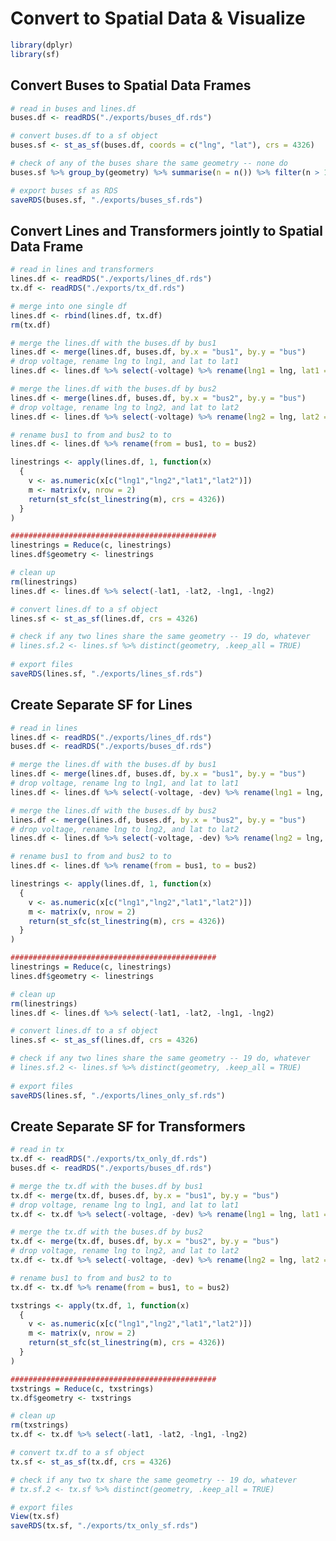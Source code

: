 
# Convert to Spatial Data & Visualize

```r
library(dplyr)
library(sf)
```

## Convert Buses to Spatial Data Frames
```r
# read in buses and lines.df
buses.df <- readRDS("./exports/buses_df.rds")

# convert buses.df to a sf object
buses.sf <- st_as_sf(buses.df, coords = c("lng", "lat"), crs = 4326)

# check of any of the buses share the same geometry -- none do
buses.sf %>% group_by(geometry) %>% summarise(n = n()) %>% filter(n > 1)

# export buses sf as RDS
saveRDS(buses.sf, "./exports/buses_sf.rds")
```

## Convert Lines and Transformers jointly to Spatial Data Frame
```r
# read in lines and transformers
lines.df <- readRDS("./exports/lines_df.rds")
tx.df <- readRDS("./exports/tx_df.rds")

# merge into one single df
lines.df <- rbind(lines.df, tx.df)
rm(tx.df)

# merge the lines.df with the buses.df by bus1
lines.df <- merge(lines.df, buses.df, by.x = "bus1", by.y = "bus")
# drop voltage, rename lng to lng1, and lat to lat1
lines.df <- lines.df %>% select(-voltage) %>% rename(lng1 = lng, lat1 = lat)

# merge the lines.df with the buses.df by bus2
lines.df <- merge(lines.df, buses.df, by.x = "bus2", by.y = "bus")
# drop voltage, rename lng to lng2, and lat to lat2
lines.df <- lines.df %>% select(-voltage) %>% rename(lng2 = lng, lat2 = lat)

# rename bus1 to from and bus2 to to
lines.df <- lines.df %>% rename(from = bus1, to = bus2)

linestrings <- apply(lines.df, 1, function(x) 
  {
    v <- as.numeric(x[c("lng1","lng2","lat1","lat2")])
    m <- matrix(v, nrow = 2)
    return(st_sfc(st_linestring(m), crs = 4326))
  }
)

##############################################
linestrings = Reduce(c, linestrings)
lines.df$geometry <- linestrings

# clean up
rm(linestrings)
lines.df <- lines.df %>% select(-lat1, -lat2, -lng1, -lng2)

# convert lines.df to a sf object
lines.sf <- st_as_sf(lines.df, crs = 4326)

# check if any two lines share the same geometry -- 19 do, whatever
# lines.sf.2 <- lines.sf %>% distinct(geometry, .keep_all = TRUE)
 
# export files
saveRDS(lines.sf, "./exports/lines_sf.rds")
```

## Create Separate SF for Lines
```r
# read in lines
lines.df <- readRDS("./exports/lines_df.rds")
buses.df <- readRDS("./exports/buses_df.rds")

# merge the lines.df with the buses.df by bus1
lines.df <- merge(lines.df, buses.df, by.x = "bus1", by.y = "bus")
# drop voltage, rename lng to lng1, and lat to lat1
lines.df <- lines.df %>% select(-voltage, -dev) %>% rename(lng1 = lng, lat1 = lat)

# merge the lines.df with the buses.df by bus2
lines.df <- merge(lines.df, buses.df, by.x = "bus2", by.y = "bus")
# drop voltage, rename lng to lng2, and lat to lat2
lines.df <- lines.df %>% select(-voltage, -dev) %>% rename(lng2 = lng, lat2 = lat)

# rename bus1 to from and bus2 to to
lines.df <- lines.df %>% rename(from = bus1, to = bus2)

linestrings <- apply(lines.df, 1, function(x) 
  {
    v <- as.numeric(x[c("lng1","lng2","lat1","lat2")])
    m <- matrix(v, nrow = 2)
    return(st_sfc(st_linestring(m), crs = 4326))
  }
)

##############################################
linestrings = Reduce(c, linestrings)
lines.df$geometry <- linestrings

# clean up
rm(linestrings)
lines.df <- lines.df %>% select(-lat1, -lat2, -lng1, -lng2)

# convert lines.df to a sf object
lines.sf <- st_as_sf(lines.df, crs = 4326)

# check if any two lines share the same geometry -- 19 do, whatever
# lines.sf.2 <- lines.sf %>% distinct(geometry, .keep_all = TRUE)
 
# export files
saveRDS(lines.sf, "./exports/lines_only_sf.rds")
```


## Create Separate SF for Transformers
```r
# read in tx
tx.df <- readRDS("./exports/tx_only_df.rds")
buses.df <- readRDS("./exports/buses_df.rds")

# merge the tx.df with the buses.df by bus1
tx.df <- merge(tx.df, buses.df, by.x = "bus1", by.y = "bus")
# drop voltage, rename lng to lng1, and lat to lat1
tx.df <- tx.df %>% select(-voltage, -dev) %>% rename(lng1 = lng, lat1 = lat)

# merge the tx.df with the buses.df by bus2
tx.df <- merge(tx.df, buses.df, by.x = "bus2", by.y = "bus")
# drop voltage, rename lng to lng2, and lat to lat2
tx.df <- tx.df %>% select(-voltage, -dev) %>% rename(lng2 = lng, lat2 = lat)

# rename bus1 to from and bus2 to to
tx.df <- tx.df %>% rename(from = bus1, to = bus2)

txstrings <- apply(tx.df, 1, function(x) 
  {
    v <- as.numeric(x[c("lng1","lng2","lat1","lat2")])
    m <- matrix(v, nrow = 2)
    return(st_sfc(st_linestring(m), crs = 4326))
  }
)

##############################################
txstrings = Reduce(c, txstrings)
tx.df$geometry <- txstrings

# clean up
rm(txstrings)
tx.df <- tx.df %>% select(-lat1, -lat2, -lng1, -lng2)

# convert tx.df to a sf object
tx.sf <- st_as_sf(tx.df, crs = 4326)

# check if any two tx share the same geometry -- 19 do, whatever
# tx.sf.2 <- tx.sf %>% distinct(geometry, .keep_all = TRUE)

# export files
View(tx.sf)
saveRDS(tx.sf, "./exports/tx_only_sf.rds")
```